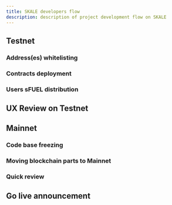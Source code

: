 ```yaml
---
title: SKALE developers flow
description: description of project development flow on SKALE
---
```


## Testnet

### Address(es) whitelisting

### Contracts deployment

### Users sFUEL distribution

## UX Review on Testnet

## Mainnet

### Code base freezing

### Moving blockchain parts to Mainnet

### Quick review

## Go live announcement

